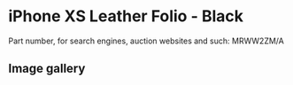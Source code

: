 
# iPhone XS Leather Folio - Black

Part number, for search engines, auction websites and such: MRWW2ZM/A

## Image gallery

<div style={{ width: "768px" }}>
  <GalleryComponent
    images={[
      {
        original: "/everysource/MRWW2.webp",
        thumbnail: "/everypreview/MRWW2.webp",
      },
      {
        original: "/everysource/MRWW2_AV1_GOLD.webp",
        thumbnail: "/everypreview/MRWW2_AV1_GOLD.webp",
      },
      {
        original: "/everysource/MRWW2_AV1_SILVER.webp",
        thumbnail: "/everypreview/MRWW2_AV1_SILVER.webp",
      },
      {
        original: "/everysource/MRWW2_AV1_SPACE_GRAY.webp",
        thumbnail: "/everypreview/MRWW2_AV1_SPACE_GRAY.webp",
      },
      {
        original: "/everysource/MRWW2_AV2.webp",
        thumbnail: "/everypreview/MRWW2_AV2.webp",
      }
    ]}
  />
</div>
